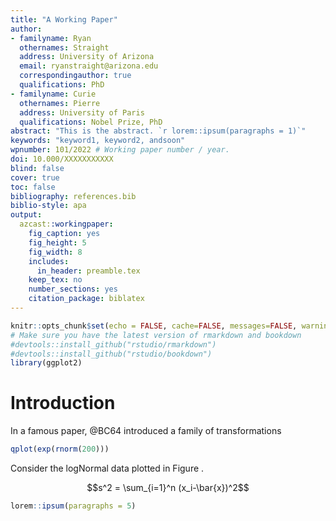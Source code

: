 ```yaml
---
title: "A Working Paper"
author:
- familyname: Ryan
  othernames: Straight
  address: University of Arizona
  email: ryanstraight@arizona.edu
  correspondingauthor: true
  qualifications: PhD
- familyname: Curie
  othernames: Pierre
  address: University of Paris
  qualifications: Nobel Prize, PhD
abstract: "This is the abstract. `r lorem::ipsum(paragraphs = 1)`"
keywords: "keyword1, keyword2, andsoon"
wpnumber: 101/2022 # Working paper number / year.
doi: 10.000/XXXXXXXXXXX
blind: false
cover: true
toc: false
bibliography: references.bib
biblio-style: apa
output:
  azcast::workingpaper:
    fig_caption: yes
    fig_height: 5
    fig_width: 8
    includes:
      in_header: preamble.tex
    keep_tex: no
    number_sections: yes
    citation_package: biblatex
---
```


```r
knitr::opts_chunk$set(echo = FALSE, cache=FALSE, messages=FALSE, warning=FALSE)
# Make sure you have the latest version of rmarkdown and bookdown
#devtools::install_github("rstudio/rmarkdown")
#devtools::install_github("rstudio/bookdown")
library(ggplot2)
```


# Introduction

In a famous paper, @BC64 introduced a family of transformations \dots

```r
qplot(exp(rnorm(200)))
```

Consider the logNormal data plotted in Figure \ref{fig:histogram}.

$$s^2 = \sum_{i=1}^n (x_i-\bar{x})^2$$

```r
lorem::ipsum(paragraphs = 5)
```

